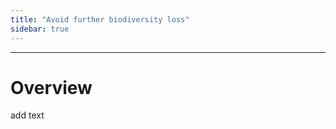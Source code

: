 ```yaml
---
title: "Avoid further biodiversity loss"
sidebar: true
---
```


------------------------------------------------------------------------

# Overview

add text
